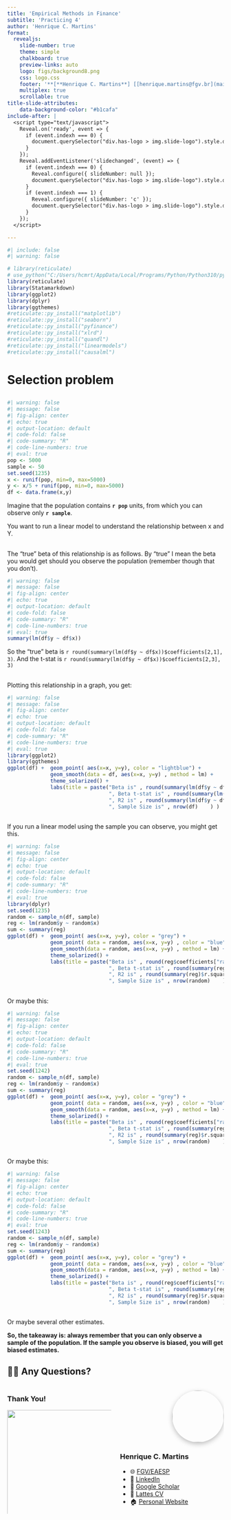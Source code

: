 ```yaml
---
title: 'Empirical Methods in Finance'
subtitle: 'Practicing 4'
author: 'Henrique C. Martins'
format:
  revealjs: 
    slide-number: true
    theme: simple
    chalkboard: true
    preview-links: auto
    logo: figs/background8.png
    css: logo.css
    footer: '**[**Henrique C. Martins**] [[henrique.martins@fgv.br](mailto:henrique.martins@fgv.br)][Do not use without permission]**  '
    multiplex: true
    scrollable: true 
title-slide-attributes:
    data-background-color: "#b1cafa"
include-after: |
  <script type="text/javascript">
    Reveal.on('ready', event => {
      if (event.indexh === 0) {
        document.querySelector("div.has-logo > img.slide-logo").style.display = "none";
      }
    });
    Reveal.addEventListener('slidechanged', (event) => {
      if (event.indexh === 0) {
        Reveal.configure({ slideNumber: null });
        document.querySelector("div.has-logo > img.slide-logo").style.display = "none";
      }
      if (event.indexh === 1) { 
        Reveal.configure({ slideNumber: 'c' });
        document.querySelector("div.has-logo > img.slide-logo").style.display = null;
      }
    });
  </script>

---
```


```r
#| include: false
#| warning: false

# library(reticulate)
# use_python("C:/Users/hcmrt/AppData/Local/Programs/Python/Python310/python.exe")
library(reticulate)
library(Statamarkdown)
library(ggplot2)
library(dplyr)
library(ggthemes)
#reticulate::py_install("matplotlib")
#reticulate::py_install("seaborn")
#reticulate::py_install("pyfinance")
#reticulate::py_install("xlrd")
#reticulate::py_install("quandl")
#reticulate::py_install("linearmodels")
#reticulate::py_install("causalml")

```





# Selection problem {.smaller}

##  {.smaller}


```r
#| warning: false
#| message: false
#| fig-align: center
#| echo: true
#| output-location: default
#| code-fold: false
#| code-summary: "R"
#| code-line-numbers: true
#| eval: true
pop <- 5000
sample <- 50
set.seed(1235)
x <- runif(pop, min=0, max=5000)
y <- x/5 + runif(pop, min=0, max=5000)
df <- data.frame(x,y)
```

Imagine that the population contains  **`r pop`** units, from which you can observe only **`r sample`**. 

You want to run a linear model to understand the relationship between x and Y. 








##  {.smaller}

The "true" beta of this relationship is as follows. By "true" I mean the beta you would get should you observe the population (remember though that you don't).

```r
#| warning: false
#| message: false
#| fig-align: center
#| echo: true
#| output-location: default
#| code-fold: false
#| code-summary: "R"
#| code-line-numbers: true
#| eval: true
summary(lm(df$y ~ df$x))
```

So the "true" beta is `r round(summary(lm(df$y ~ df$x))$coefficients[2,1], 3)`. And the t-stat is `r round(summary(lm(df$y ~ df$x))$coefficients[2,3], 3)` 




##  {.smaller}

Plotting this relationship in a graph, you get:


```r
#| warning: false
#| message: false
#| fig-align: center
#| echo: true
#| output-location: default
#| code-fold: false
#| code-summary: "R"
#| code-line-numbers: true
#| eval: true
library(ggplot2)
library(ggthemes)
ggplot(df) +  geom_point( aes(x=x, y=y), color = "lightblue") +
              geom_smooth(data = df, aes(x=x, y=y) , method = lm) + 
              theme_solarized() + 
              labs(title = paste("Beta is" , round(summary(lm(df$y ~ df$x))$coefficients[2,1], 3) , 
                                 ", Beta t-stat is" , round(summary(lm(df$y ~ df$x))$coefficients[2,3], 3) , 
                                 ", R2 is" , round(summary(lm(df$y ~ df$x))$r.squared , 3) ,
                                 ", Sample Size is" , nrow(df)    ) ) 
```






##  {.smaller}

If you run a linear model using the sample you can observe, you might get this.

```r
#| warning: false
#| message: false
#| fig-align: center
#| echo: true
#| output-location: default
#| code-fold: false
#| code-summary: "R"
#| code-line-numbers: true
#| eval: true
library(dplyr)
set.seed(1235)
random <- sample_n(df, sample)
reg <- lm(random$y ~ random$x)
sum <- summary(reg)
ggplot(df) +  geom_point( aes(x=x, y=y), color = "grey") +
              geom_point( data = random, aes(x=x, y=y) , color = "blue") +
              geom_smooth(data = random, aes(x=x, y=y) , method = lm) + 
              theme_solarized() + 
              labs(title = paste("Beta is" , round(reg$coefficients["random$x"], 3) , 
                                 ", Beta t-stat is" , round(summary(reg)$coefficients[2 , 3]   , 3) , 
                                 ", R2 is" , round(summary(reg)$r.squared , 3) ,
                                 ", Sample Size is" , nrow(random)    ) ) 
```




##  {.smaller}

Or maybe this:

```r
#| warning: false
#| message: false
#| fig-align: center
#| echo: true
#| output-location: default
#| code-fold: false
#| code-summary: "R"
#| code-line-numbers: true
#| eval: true
set.seed(1242)
random <- sample_n(df, sample)
reg <- lm(random$y ~ random$x)
sum <- summary(reg)
ggplot(df) +  geom_point( aes(x=x, y=y), color = "grey") +
              geom_point( data = random, aes(x=x, y=y) , color = "blue") +
              geom_smooth(data = random, aes(x=x, y=y) , method = lm) + 
              theme_solarized() + 
              labs(title = paste("Beta is" , round(reg$coefficients["random$x"], 3) , 
                                 ", Beta t-stat is" , round(summary(reg)$coefficients[2 , 3]   , 3) , 
                                 ", R2 is" , round(summary(reg)$r.squared , 3) ,
                                 ", Sample Size is" , nrow(random)    ) ) 
```

##  {.smaller}


Or maybe this:

```r
#| warning: false
#| message: false
#| fig-align: center
#| echo: true
#| output-location: default
#| code-fold: false
#| code-summary: "R"
#| code-line-numbers: true
#| eval: true
set.seed(1243)
random <- sample_n(df, sample)
reg <- lm(random$y ~ random$x)
sum <- summary(reg)
ggplot(df) +  geom_point( aes(x=x, y=y), color = "grey") +
              geom_point( data = random, aes(x=x, y=y) , color = "blue") +
              geom_smooth(data = random, aes(x=x, y=y) , method = lm) + 
              theme_solarized() + 
              labs(title = paste("Beta is" , round(reg$coefficients["random$x"], 3) , 
                                 ", Beta t-stat is" , round(summary(reg)$coefficients[2 , 3]   , 3) , 
                                 ", R2 is" , round(summary(reg)$r.squared , 3) ,
                                 ", Sample Size is" , nrow(random)    ) ) 
```




##  {.smaller}

Or maybe several other estimates.

**So, the takeaway is: always remember that you can only observe a sample of the population. If the sample you observe is biased, you will get biased estimates.**










## 🙋‍♂️ **Any Questions?**{ .smaller  background="#fdf6e3"}

::: columns
::: {.column width="50%"}
### Thank You!

![](figs/qa2.png){width="110%" style="box-shadow: none;"}

:::

::: {.column width="50%"}
<div style="text-align:right;">
  <img src="figs/avatar.jpg" width="120px" style="border-radius:50%; box-shadow:0 4px 12px rgba(0,0,0,.25);" />
</div>

### **Henrique C. Martins**

- 🌐 [FGV/EAESP](https://eaesp.fgv.br/en/people/henrique-castro-martins)  
- 💼 [LinkedIn](https://www.linkedin.com/in/henriquecastror/)  
- 🧠 [Google Scholar](https://scholar.google.com.br/citations?user=7gIfkRMAAAAJ&hl=pt-BR&oi=ao)  
- 📄 [Lattes CV](http://lattes.cnpq.br/6076997472159785)  
- 🏠 [Personal Website](https://henriquemartins.net/)  
:::
:::

